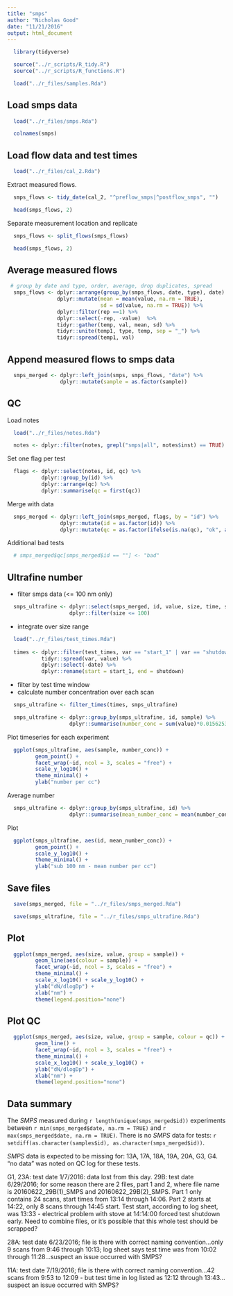 ```yaml
---
title: "smps"
author: "Nicholas Good"
date: "11/21/2016"
output: html_document
---
```


```r
  library(tidyverse)
```

```r
  source("../r_scripts/R_tidy.R")
  source("../r_scripts/R_functions.R")
```

```r
  load("../r_files/samples.Rda")
```

## Load smps data

```r
  load("../r_files/smps.Rda")
```

```r
  colnames(smps)
```

## Load flow data and test times

```r
  load("../r_files/cal_2.Rda")
```

Extract measured flows.

```r
  smps_flows <- tidy_date(cal_2, "^preflow_smps|^postflow_smps", "")
```

```r
  head(smps_flows, 2)
```

Separate measurement location and replicate

```r
  smps_flows <- split_flows(smps_flows)
```

```r
  head(smps_flows, 2)
```

## Average measured flows

```r
 # group by date and type, order, average, drop duplicates, spread
  smps_flows <- dplyr::arrange(group_by(smps_flows, date, type), date) %>%
                dplyr::mutate(mean = mean(value, na.rm = TRUE),
                              sd = sd(value, na.rm = TRUE)) %>%
                dplyr::filter(rep ==1) %>%
                dplyr::select(-rep, -value)  %>%
                tidyr::gather(temp, val, mean, sd) %>% 
                tidyr::unite(temp1, type, temp, sep = "_") %>% 
                tidyr::spread(temp1, val)
```

## Append measured flows to smps data

```r
  smps_merged <- dplyr::left_join(smps, smps_flows, "date") %>%
                 dplyr::mutate(sample = as.factor(sample))
```

## QC

Load notes

```r
  load("../r_files/notes.Rda")

  notes <- dplyr::filter(notes, grepl("smps|all", notes$inst) == TRUE)
```

Set one flag per test

```r
  flags <- dplyr::select(notes, id, qc) %>%
           dplyr::group_by(id) %>%
           dplyr::arrange(qc) %>%
           dplyr::summarise(qc = first(qc))
```

Merge with data

```r
  smps_merged <- dplyr::left_join(smps_merged, flags, by = "id") %>%
                 dplyr::mutate(id = as.factor(id)) %>%
                 dplyr::mutate(qc = as.factor(ifelse(is.na(qc), "ok", as.character(qc))))
```

Additional bad tests

```r
  # smps_merged$qc[smps_merged$id == ""] <- "bad"
```

## Ultrafine number

* filter smps data (<= 100 nm only)

```r
  smps_ultrafine <- dplyr::select(smps_merged, id, value, size, time, sample) %>%
                    dplyr::filter(size <= 100)
```

* integrate over size range

```r
  load("../r_files/test_times.Rda")
 
  times <- dplyr::filter(test_times, var == "start_1" | var == "shutdown") %>%
           tidyr::spread(var, value) %>%
           dplyr::select(-date) %>%
           dplyr::rename(start = start_1, end = shutdown)
```

* filter by test time window
* calculate number concentration over each scan

```r
  smps_ultrafine <- filter_times(times, smps_ultrafine)

  smps_ultrafine <- dplyr::group_by(smps_ultrafine, id, sample) %>%
                    dplyr::summarise(number_conc = sum(value)*0.015625355)
```

Plot timeseries for each experiment

```r
  ggplot(smps_ultrafine, aes(sample, number_conc)) +
         geom_point() +
         facet_wrap(~id, ncol = 3, scales = "free") +
         scale_y_log10() +
         theme_minimal() + 
         ylab("number per cc")
```

Average number

```r
  smps_ultrafine <- dplyr::group_by(smps_ultrafine, id) %>%
                    dplyr::summarise(mean_number_conc = mean(number_conc))
```

Plot

```r
  ggplot(smps_ultrafine, aes(id, mean_number_conc)) +
         geom_point() +
         scale_y_log10() +
         theme_minimal() + 
         ylab("sub 100 nm - mean number per cc")
```

## Save files

```r
  save(smps_merged, file = "../r_files/smps_merged.Rda")

  save(smps_ultrafine, file = "../r_files/smps_ultrafine.Rda")
```

## Plot

```r
  ggplot(smps_merged, aes(size, value, group = sample)) +
         geom_line(aes(colour = sample)) +
         facet_wrap(~id, ncol = 3, scales = "free") +
         theme_minimal() +
         scale_x_log10() + scale_y_log10() +
         ylab("dN/dlogDp") +
         xlab("nm") +
         theme(legend.position="none")
```

## Plot QC

```r
  ggplot(smps_merged, aes(size, value, group = sample, colour = qc)) +
         geom_line() +
         facet_wrap(~id, ncol = 3, scales = "free") +
         theme_minimal() +
         scale_x_log10() + scale_y_log10() +
         ylab("dN/dlogDp") +
         xlab("nm") +
         theme(legend.position="none")
```

## Data summary

The $SMPS$ measured during `r length(unique(smps_merged$id))` experiments between `r min(smps_merged$date, na.rm = TRUE)` and `r max(smps_merged$date, na.rm = TRUE)`. There is no $SMPS$ data for tests: `r setdiff(as.character(samples$id), as.character(smps_merged$id))`.



$SMPS$ data is expected to be missing for: 
13A, 17A, 18A, 19A, 20A, G3, G4. "no data" was noted on QC log for these tests. 

G1, 23A: test date 1/7/2016: data lost from this day. 
29B: test date 6/29/2016; for some reason there are 2 files, part 1 and 2, where file name is 20160622_29B(1)_SMPS and 20160622_29B(2)_SMPS. Part 1 only contains 24 scans, start times from 13:14 through 14:06. Part 2 starts at 14:22, only 8 scans through 14:45 start. Test start, according to log sheet, was 13:33 - electrical problem with stove at 14:14:00 forced test shutdown early. Need to combine files, or it's possible that this whole test should be scrapped? 

28A: test date 6/23/2016; file is there with correct naming convention…only 9 scans from 9:46 through 10:13; log sheet says test time was from 10:02 through 11:28…suspect an issue occurred with SMPS?

11A: test date 7/19/2016; file is there with correct naming convention…42 scans from 9:53 to 12:09 - but test time in log listed as 12:12 through 13:43…suspect an issue occurred with SMPS?




